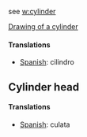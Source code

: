 see [[w:cylinder]]

[[image:cylinder.png|Drawing of a cylinder]]
====Translations====
*[[Spanish]]: cilindro

==Cylinder head==
====Translations====
*[[Spanish]]: culata
